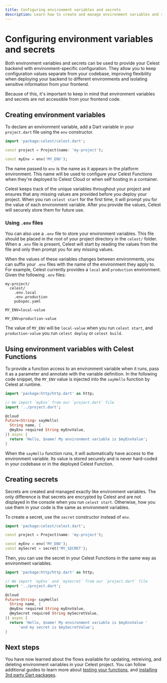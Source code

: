 ```yaml
---
title: Configuring environment variables and secrets
description: Learn how to create and manage environment variables and secrets that your Celest Functions can access.
---
```



# Configuring environment variables and secrets

Both environment variables and secrets can be used to provide your Celest backend with environment-specific configuration. 
They allow you to keep configuration values separate from your codebase, improving flexibility when deploying your backend 
to different environments and isolating sensitive information from your frontend.

Because of this, it's important to keep in mind that environment variables and secrets are not accessible from your frontend code.

## Creating environment variables

To declare an environment variable, add a Dart variable in your `project.dart` file using the `env` constructor.

```dart filename="celest/lib/src/project.dart"
import 'package:celest/celest.dart';

const project = Project(name: 'my-project');

const myEnv = env('MY_ENV');
```

The name passed to `env` is the name as it appears in the platform environment. This name will be used to configure your Celest Functions when
they're deployed to Celest Cloud or when self hosting in a container. 

Celest keeps track of the unique variables throughout your project and ensures that any missing values are provided before you deploy your project.
When you run `celest start` for the first time, it will prompt you for the value of each environment variable. After you provide the values, Celest 
will securely store them for future use.

### Using `.env` files

You can also use a `.env` file to store your environment variables. This file should be placed in the root of your project directory in the `celest/`
folder. When a `.env` file is present, Celest will start by reading the values from the file and only then prompt you for any missing values.

When the values of these variables changes between environments, you can suffix your `.env` files with the name of the environment they apply to.
For example, Celest currently provides a `local` and `production` environment. Given the following `.env` files:

```plaintext
my-project/
  celest/
    .env.local
    .env.production
    pubspec.yaml
```

```plaintext filename=".env.local"
MY_ENV=local-value
```

```plaintext filename=".env.production"
MY_ENV=production-value
```

The value of `MY_ENV` will be `local-value` when you run `celest start`, and `production-value` you run `celest deploy` or `celest build`.

## Using environment variables with Celest Functions

To provide a function access to an environment variable when it runs, pass it as a parameter and annotate with the variable definition. 
In the following code snippet, the `MY_ENV` value is injected into the `sayHello` function by Celest at runtime.

```dart {9,11} filename="celest/lib/src/functions/greeting.dart"
import 'package:http/http.dart' as http;

// We import `myEnv` from our `project.dart` file
import '../project.dart';

@cloud
Future<String> sayHello(
  String name, {
  @myEnv required String myEnvValue,
}) async {
  return 'Hello, $name! My environment variable is $myEnvValue';
}
```

When the `sayHello` function runs, it will automatically have access to the environment variable. Its value is stored securely and is never 
hard-coded in your codebase or in the deployed Celest Function.

## Creating secrets

Secrets are created and managed exactly like environment variables. The only difference is that secrets are encrypted by Celest and are not
displayed in the console when you run `celest start`. Otherwise, how you use them in your code is the same as environment variables.

To create a secret, use the `secret` constructor instead of `env`.

```dart {6} filename="celest/lib/src/project.dart"
import 'package:celest/celest.dart';

const project = Project(name: 'my-project');

const myEnv = env('MY_ENV');
const mySecret = secret('MY_SECRET');
```

Then, you can use the secret in your Celest Functions in the same way as environment variables.

```dart {10,13} filename="celest/lib/src/functions/greeting.dart"
import 'package:http/http.dart' as http;

// We import `myEnv` and `mySecret` from our `project.dart` file
import '../project.dart';

@cloud
Future<String> sayHello(
  String name, {
  @myEnv required String myEnvValue,
  @mySecret required String mySecretValue,
}) async {
  return 'Hello, $name! My environment variable is $myEnvValue '
      'and my secret is $mySecretValue';
}
```

## Next steps

You have now learned about the flows available for updating, retreiving, and deleting environment variables in your Celest project. You can follow additional guides to learn more about [testing your functions](/docs/functions/testing.md), and [installing 3rd party Dart packages](/docs/functions/packages.md).

